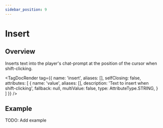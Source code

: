 ```yaml
---
sidebar_position: 9
---
```



# Insert

## Overview

Inserts text into the player's chat-prompt at the position of the cursor when shift-clicking.

<TagDocRender tag={{
  name: 'insert',
  aliases: [],
  selfClosing: false,
  attributes: [
    {
      name: 'value',
      aliases: [],
      description: 'Text to insert when shift-clicking',
      fallback: null,
      multiValue: false,
      type: AttributeType.STRING,
    }
  ]
}} />

## Example

TODO: Add example